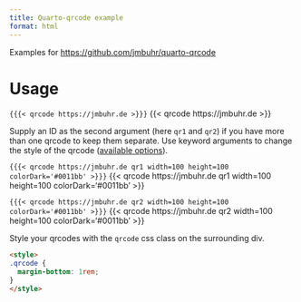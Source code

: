 ```yaml
---
title: Quarto-qrcode example
format: html
---
```


Examples for <https://github.com/jmbuhr/quarto-qrcode>

# Usage

`{{{< qrcode https://jmbuhr.de >}}}`
{{< qrcode https://jmbuhr.de >}}

Supply an ID as the second argument (here `qr1` and `qr2`) if you have more than one qrcode to keep them separate.
Use keyword arguments to change the style of the qrcode ([available options](https://davidshimjs.github.io/qrcodejs/)).

`{{{< qrcode https://jmbuhr.de qr1 width=100 height=100 colorDark='#0011bb' >}}}`
{{< qrcode https://jmbuhr.de qr1 width=100 height=100 colorDark='#0011bb' >}}

`{{{< qrcode https://jmbuhr.de qr2 width=100 height=100 colorDark='#0011bb' >}}}`
{{< qrcode https://jmbuhr.de qr2 width=100 height=100 colorDark='#0011bb' >}}

Style your qrcodes with the `qrcode` css class on the surrounding div.

```html
<style>
.qrcode {
  margin-bottom: 1rem;
}
</style>
```

<style>
.qrcode {
  margin-bottom: 1rem;
}
</style>


